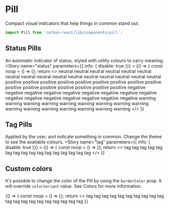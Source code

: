 

<Meta title="Design System/Pill" />

# Pill
Compact visual indicators that help things in common stand out.

```javascript
import Pill from 'carbon-react/lib/components/pill';
```

## Status Pills
An automatic indicator of status, styled with utility colours to carry meaning.
<Preview>
  <Story name="status" parameters={{ info: { disable: true }}} >
    {() => {
      const noop = () => {};
      return <>
        <Box mb={1}>
          <Pill pillRole="status" size="S">neutral</Pill>
          <Pill pillRole="status" size="S" fill>neutral</Pill>
          <Pill pillRole="status" size="S" onDelete={noop}>neutral</Pill>
          <Pill pillRole="status" size="S" onDelete={noop} fill>neutral</Pill>
        </Box>
        <Box mb={1}>
          <Pill pillRole="status">neutral</Pill>
          <Pill pillRole="status" fill>neutral</Pill>
          <Pill pillRole="status" onDelete={noop}>neutral</Pill>
          <Pill pillRole="status" onDelete={noop} fill>neutral</Pill>
        </Box>
        <Box mb={1}>
          <Pill pillRole="status" size="L">neutral</Pill>
          <Pill pillRole="status" size="L" fill>neutral</Pill>
          <Pill pillRole="status" size="L" onDelete={noop}>neutral</Pill>
          <Pill pillRole="status" size="L" onDelete={noop} fill>neutral</Pill>
        </Box>
        <Box mb={1}>
          <Pill pillRole="status" size="XL">neutral</Pill>
          <Pill pillRole="status" size="XL" fill>neutral</Pill>
          <Pill pillRole="status" size="XL" onDelete={noop}>neutral</Pill>
          <Pill pillRole="status" size="XL" onDelete={noop} fill>neutral</Pill>
        </Box>
        <Box mb={1}>
          <Pill pillRole="status" colorVariant="positive" size="S">positive</Pill>
          <Pill pillRole="status" colorVariant="positive" size="S" fill>positive</Pill>
          <Pill pillRole="status" colorVariant="positive" size="S" onDelete={noop}>positive</Pill>
          <Pill pillRole="status" colorVariant="positive" size="S" onDelete={noop} fill>positive</Pill>
        </Box>
        <Box mb={1}>
          <Pill pillRole="status" colorVariant="positive">positive</Pill>
          <Pill pillRole="status" colorVariant="positive" fill>positive</Pill>
          <Pill pillRole="status" colorVariant="positive" onDelete={noop}>positive</Pill>
          <Pill pillRole="status" colorVariant="positive" onDelete={noop} fill>positive</Pill>
        </Box>
        <Box mb={1}>
          <Pill pillRole="status" colorVariant="positive" size="L">positive</Pill>
          <Pill pillRole="status" colorVariant="positive" size="L" fill>positive</Pill>
          <Pill pillRole="status" colorVariant="positive" size="L" onDelete={noop}>positive</Pill>
          <Pill pillRole="status" colorVariant="positive" size="L" onDelete={noop} fill>positive</Pill>
        </Box>
          <Box mb={1}>
          <Pill pillRole="status" colorVariant="positive" size="XL">positive</Pill>
          <Pill pillRole="status" colorVariant="positive" size="XL" fill>positive</Pill>
          <Pill pillRole="status" colorVariant="positive" size="XL" onDelete={noop}>positive</Pill>
          <Pill pillRole="status" colorVariant="positive" size="XL" onDelete={noop} fill>positive</Pill>
        </Box>
        <Box mb={1}>
          <Pill pillRole="status" colorVariant="negative" size="S">negative</Pill>
          <Pill pillRole="status" colorVariant="negative" size="S" fill>negative</Pill>
          <Pill pillRole="status" colorVariant="negative" size="S" onDelete={noop}>negative</Pill>
          <Pill pillRole="status" colorVariant="negative" size="S" onDelete={noop} fill>negative</Pill>
        </Box>
        <Box mb={1}>
          <Pill pillRole="status" colorVariant="negative">negative</Pill>
          <Pill pillRole="status" colorVariant="negative" fill>negative</Pill>
          <Pill pillRole="status" colorVariant="negative" onDelete={noop}>negative</Pill>
          <Pill pillRole="status" colorVariant="negative" onDelete={noop} fill>negative</Pill>
        </Box>
        <Box mb={1}>
          <Pill pillRole="status" colorVariant="negative" size="L">negative</Pill>
          <Pill pillRole="status" colorVariant="negative" size="L" fill>negative</Pill>
          <Pill pillRole="status" colorVariant="negative" size="L" onDelete={noop}>negative</Pill>
          <Pill pillRole="status" colorVariant="negative" size="L" onDelete={noop} fill>negative</Pill>
        </Box>
        <Box mb={1}>
          <Pill pillRole="status" colorVariant="negative" size="XL">negative</Pill>
          <Pill pillRole="status" colorVariant="negative" size="XL" fill>negative</Pill>
          <Pill pillRole="status" colorVariant="negative" size="XL" onDelete={noop}>negative</Pill>
          <Pill pillRole="status" colorVariant="negative" size="XL" onDelete={noop} fill>negative</Pill>
        </Box>
        <Box mb={1}>
          <Pill pillRole="status" colorVariant="warning" size="S">warning</Pill>
          <Pill pillRole="status" colorVariant="warning" size="S" fill>warning</Pill>
          <Pill pillRole="status" colorVariant="warning" size="S" onDelete={noop}>warning</Pill>
          <Pill pillRole="status" colorVariant="warning" size="S" onDelete={noop} fill>warning</Pill>
        </Box>
        <Box mb={1}>
          <Pill pillRole="status" colorVariant="warning">warning</Pill>
          <Pill pillRole="status" colorVariant="warning" fill>warning</Pill>
          <Pill pillRole="status" colorVariant="warning" onDelete={noop}>warning</Pill>
          <Pill pillRole="status" colorVariant="warning" onDelete={noop} fill>warning</Pill>
        </Box>
        <Box mb={1}>
          <Pill pillRole="status" colorVariant="warning" size="L">warning</Pill>
          <Pill pillRole="status" colorVariant="warning" size="L" fill>warning</Pill>
          <Pill pillRole="status" colorVariant="warning" size="L" onDelete={noop}>warning</Pill>
          <Pill pillRole="status" colorVariant="warning" size="L" onDelete={noop} fill>warning</Pill>
        </Box>
        <Box>
          <Pill pillRole="status" colorVariant="warning" size="XL">warning</Pill>
          <Pill pillRole="status" colorVariant="warning" size="XL" fill>warning</Pill>
          <Pill pillRole="status" colorVariant="warning" size="XL" onDelete={noop}>warning</Pill>
          <Pill pillRole="status" colorVariant="warning" size="XL" onDelete={noop} fill>warning</Pill>
        </Box>
      </>
    }}
  </Story>
</Preview>

## Tag Pills
Applied by the user, and indicate something in common. Change the theme to see the available colours.
<Preview>
  <Story name="tag" parameters={{ info: { disable: true }}} >
    {() => {
      const noop = () => {};
      return <>
        <Box mb={1}>
          <Pill size="S">tag</Pill>
          <Pill size="S" fill>tag</Pill>
          <Pill size="S" onDelete={noop}>tag</Pill>
          <Pill size="S" onDelete={noop} fill>tag</Pill>
        </Box>
        <Box mb={1}>
          <Pill>tag</Pill>
          <Pill fill>tag</Pill>
          <Pill onDelete={noop}>tag</Pill>
          <Pill onDelete={noop} fill>tag</Pill>
        </Box>
        <Box mb={1}>
          <Pill size="L">tag</Pill>
          <Pill size="L" fill>tag</Pill>
          <Pill size="L" onDelete={noop}>tag</Pill>
          <Pill size="L" onDelete={noop} fill>tag</Pill>
        </Box>
        <Box>
          <Pill size="XL">tag</Pill>
          <Pill size="XL" fill>tag</Pill>
          <Pill size="XL" onDelete={noop}>tag</Pill>
          <Pill size="XL" onDelete={noop} fill>tag</Pill>
        </Box>
      </>
    }}
  </Story>
</Preview>

## Custom colors
It's possible to change the color of the Pill by using the `borderColor` prop. It will override `colorVariant` value.
See <LinkTo kind='Documentation/Colors' name="page">Colors</LinkTo> for more information.

<Preview>
  <Story name="custom colors" parameters={{ info: { disable: true }, chromatic: { disable: true }}}>
    {() => {
      const noop = () => {};
      return <>
        <Box mb={1}>
          <Pill borderColor="blackOpacity65">tag</Pill>
          <Pill borderColor="blackOpacity65" fill>tag</Pill>
          <Pill borderColor="blackOpacity65" onDelete={noop}>tag</Pill>
          <Pill borderColor="blackOpacity65" onDelete={noop} fill>tag</Pill>
        </Box>
        <Box mb={1}>
          <Pill borderColor="brilliantGreenShade20">tag</Pill>
          <Pill borderColor="brilliantGreenShade20" fill>tag</Pill>
          <Pill borderColor="brilliantGreenShade20" onDelete={noop}>tag</Pill>
          <Pill borderColor="brilliantGreenShade20" onDelete={noop} fill>tag</Pill>
        </Box>
        <Box mb={1}>
          <Pill borderColor="red">tag</Pill>
          <Pill borderColor="red" fill>tag</Pill>
          <Pill borderColor="red" onDelete={noop}>tag</Pill>
          <Pill borderColor="red" onDelete={noop} fill>tag</Pill>
        </Box>
        <Box mb={1}>
          <Pill borderColor="#123456">tag</Pill>
          <Pill borderColor="#123456" fill>tag</Pill>
          <Pill borderColor="#123456" onDelete={noop}>tag</Pill>
          <Pill borderColor="#123456" onDelete={noop} fill>tag</Pill>
        </Box>
        <Box>
          <Pill borderColor="rgb(0, 123, 10)">tag</Pill>
          <Pill borderColor="rgb(0, 123, 10)" fill>tag</Pill>
          <Pill borderColor="rgb(0, 123, 10)" onDelete={noop}>tag</Pill>
          <Pill borderColor="rgb(0, 123, 10)" onDelete={noop} fill>tag</Pill>
        </Box>
      </>
    }}
  </Story>
</Preview>



<Props of={Pill} />
